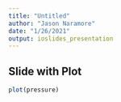 ```yaml
---
title: "Untitled"
author: "Jason Naramore"
date: "1/26/2021"
output: ioslides_presentation
---
```


## Slide with Plot

```r
plot(pressure)
```

